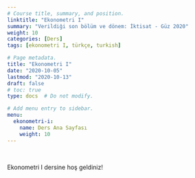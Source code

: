 ```yaml
---
# Course title, summary, and position.
linktitle: "Ekonometri I"
summary: "Verildiği son bölüm ve dönem: İktisat - Güz 2020"
weight: 10
categories: [Ders]
tags: [ekonometri I, türkçe, turkish]

# Page metadata.
title: "Ekonometri I"
date: "2020-10-05"
lastmod: "2020-10-13"
draft: false
# toc: true
type: docs  # Do not modify.

# Add menu entry to sidebar.
menu:
  ekonometri-i:
    name: Ders Ana Sayfası
    weight: 10
---
```


<br>

Ekonometri I dersine hoş geldiniz!  

